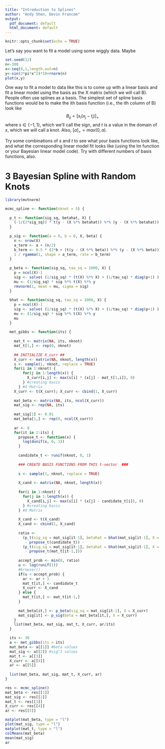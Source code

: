 ```yaml
---
title: "Introduction to Splines"
author: "Andy Shen, Devin Francom"
output:
  pdf_document: default
  html_document: default
---
```


```r
knitr::opts_chunk$set(echo = TRUE)
```

Let's say you want to fit a model using some wiggly data.  Maybe

```r
set.seed(12)
n<-300
x<-seq(0,1,length.out=n)
y<-sin(2*pi*x^2)*10+rnorm(n)
plot(x,y)
```

One way to fit a model to data like this is to come up with a linear basis and fit a linear model using the basis as the X matrix (which we will call B).  People often use splines as a basis.  The simplest set of spline basis functions would be to make the ith basis function (i.e., the ith column of B) look like
$$ B_{ij} = [s_i(x_j - t_i)]_+  $$
where $s\in \lbrace -1,1 \rbrace$, which we'll call the sign, and $t$ is a value in the domain of $x$, which we will call a knot.  Also, $[a]_+ = max(0,a)$.

Try some combinations of $s$ and $t$ to see what your basis functions look like, and what the corresponding linear model fit looks like (using the lm function or your Bayesian linear model code).  Try with different numbers of basis functions, also.

\pagebreak



# 3 Bayesian Spline with Random Knots

```r
library(mvtnorm)

mcmc_spline <- function(nknot = 5) {
  
  p_t <- function(sig_sq, betahat, X) {
    (-1/(2*sig_sq)) * t(y - (X %*% betahat)) %*% (y - (X %*% betahat))
  }
  
  p_sig <- function(a = 0, b = 0, X, beta) {
    n <- nrow(X)
    a_term <- a + (n/2)
    b_term <- 0.5 * (2*b + (t(y - (X %*% beta)) %*% (y - (X %*% beta))))
    1 / rgamma(1, shape = a_term, rate = b_term)
  }
  
  p_beta <- function(sig_sq, tau_sq = 1000, X) {
    p = ncol(X)-1
    sig <- solve( (1/sig_sq) * (t(X) %*% X) + (1/tau_sq) * diag(p+1) )
    mu <- (1/sig_sq) * sig %*% t(X) %*% y
    rmvnorm(1, mean = mu, sigma = sig)
  }
  
  bhat <- function(sig_sq, tau_sq = 1000, X) {
    p = ncol(X)-1
    sig <- solve( (1/sig_sq) * (t(X) %*% X) + (1/tau_sq) * diag(p+1) )
    mu <- (1/sig_sq) * sig %*% t(X) %*% y
    mu
  }
  
  met_gibbs <- function(its) {
    
    mat_t <- matrix(NA, its, nknot)
    mat_t[1,] <- rep(0, nknot)
    
    ## INITIALIZE X_curr ##
    X_curr <- matrix(NA, nknot, length(x))
    s <- sample(1, nknot, replace = TRUE)
    for(i in 1:nknot) {
        for(j in 1:length(x)) {
          X_curr[i,j] <- max(s[i] * (x[j] - mat_t[1,i]), 0)
        } #creating basis
      } #X Matrix 
    X_curr <- t(X_curr); X_curr <- cbind(1, X_curr)
    
    mat_beta <- matrix(NA, its, ncol(X_curr))
    mat_sig <- rep(NA, its)
    
    mat_sig[1] <- 0.01
    mat_beta[1,] <- rep(0, ncol(X_curr))
    
    ar <- 0
    for(it in 2:its) {
      propose_t <- function(x) {
        log(dunif(x, 0, 1))
      }
    
      candidate_t <- runif(nknot, 0, 1)
      
      ### CREATE BASIS FUNCTIONS FROM THIS t-vector  ###
      
      s <- sample(1, nknot, replace = TRUE)
      
      X_cand <- matrix(NA, nknot, length(x))
      
      for(i in 1:nknot) {
        for(j in 1:length(x)) {
          X_cand[i,j] <- max(s[i] * (x[j] - candidate_t[i]), 0)
        } #creating basis
      } #X Matrix
      
      X_cand <- t(X_cand)
      X_cand <- cbind(1, X_cand)
      
      ratio <- 
        (p_t(sig_sq = mat_sig[it-1], betahat = bhat(mat_sig[it-1], X = X_cand), X = X_cand)
         - propose_t(candidate_t)) -
        (p_t(sig_sq = mat_sig[it-1], betahat = bhat(mat_sig[it-1], X = X_curr), X = X_curr)
         - propose_t(mat_t[it-1,]))
      
      accept_prob <- min(0, ratio)
      u <- log(runif(1))
      #browser()
      if(u < accept_prob) {
        ar <- ar + 1
        mat_t[it,] <- candidate_t
        X_curr <- X_cand
      } else {
        mat_t[it,] <- mat_t[it-1,]
      }
      
      mat_beta[it,] <- p_beta(sig_sq = mat_sig[it-1], X = X_curr)
      mat_sig[it] <- p_sig(beta = mat_beta[it,], X = X_curr)
    }
    list(mat_beta, mat_sig, mat_t, X_curr, ar/its)
  }

  its <- 30
  a <- met_gibbs(its = its)
  mat_beta <- a[[1]] #beta values
  mat_sig <- a[[2]] #sig^2 values
  mat_t <- a[[3]]
  X_curr <- a[[4]]
  ar <- a[[5]]
  
  list(mat_beta, mat_sig, mat_t, X_curr, ar)
}

```


```r
res <- mcmc_spline()
mat_beta <- res[[1]]
mat_sig <- res[[2]]
mat_t <- res[[3]]
X_curr <- res[[4]]
ar <- res[[5]]
```

```r
matplot(mat_beta, type = "l")
plot(mat_sig, type = "l")
matplot(mat_t, type = "l")
colMeans(mat_beta)
mean(mat_sig)
ar
```

